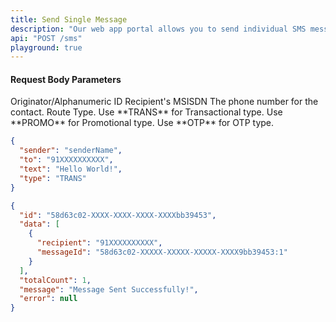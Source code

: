 ```yaml
---
title: Send Single Message
description: "Our web app portal allows you to send individual SMS messages efficiently and securely."
api: "POST /sms"
playground: true
---
```


#### Request Body Parameters

<ParamField path="sender" type="string" required>
  Originator/Alphanumeric ID
</ParamField>

<ParamField path="to" type="string" required>
  Recipient's MSISDN
</ParamField>

<ParamField path="text" type="string" required>
  The phone number for the contact.
</ParamField>

<ParamField path="type" type="string" required>
  Route Type. Use **TRANS** for Transactional type. Use **PROMO** for
  Promotional type. Use **OTP** for OTP type.
</ParamField>

<CodeGroup>

```json SampleRequest.json
{
  "sender": "senderName",
  "to": "91XXXXXXXXXX",
  "text": "Hello World!",
  "type": "TRANS"
}
```

```json SampleResponse.json
{
  "id": "58d63c02-XXXX-XXXX-XXXX-XXXXbb39453",
  "data": [
    {
      "recipient": "91XXXXXXXXXX",
      "messageId": "58d63c02-XXXXX-XXXXX-XXXXX-XXXX9bb39453:1"
    }
  ],
  "totalCount": 1,
  "message": "Message Sent Successfully!",
  "error": null
}
```

</CodeGroup>
